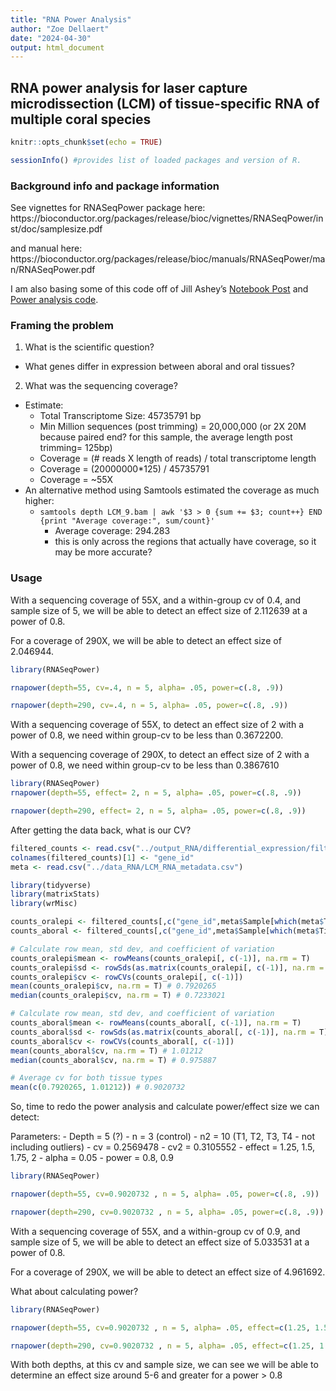 ```yaml
---
title: "RNA Power Analysis"
author: "Zoe Dellaert"
date: "2024-04-30"
output: html_document
---
```


## RNA power analysis for laser capture microdissection (LCM) of tissue-specific RNA of multiple coral species

```r
knitr::opts_chunk$set(echo = TRUE)
```

```r
sessionInfo() #provides list of loaded packages and version of R.
```

### Background info and package information

See vignettes for RNASeqPower package here: https://bioconductor.org/packages/release/bioc/vignettes/RNASeqPower/inst/doc/samplesize.pdf

and manual here: https://bioconductor.org/packages/release/bioc/manuals/RNASeqPower/man/RNASeqPower.pdf

I am also basing some of this code off of Jill Ashey's [Notebook Post](https://jillashey.github.io/JillAshey_Putnam_Lab_Notebook/RNASeq-PowerAnalysis/) and [Power analysis code](https://github.com/JillAshey/SedimentStress/blob/master/RAnalysis/RNASeqPower.Rmd).

### Framing the problem

1. What is the scientific question?
  - What genes differ in expression between aboral and oral tissues?
2. What was the sequencing coverage?
  - Estimate:
    - Total Transcriptome Size: 45735791 bp
    - Min Million sequences (post trimming) = 20,000,000 (or 2X 20M because paired end? for this sample, the average length post trimming= 125bp)
    - Coverage = (# reads X length of reads) / total transcriptome length
    - Coverage = (20000000*125) / 45735791
    - Coverage = ~55X
  - An alternative method using Samtools estimated the coverage as much higher:
    - `samtools depth LCM_9.bam | awk '$3 > 0 {sum += $3; count++} END {print "Average coverage:", sum/count}'`
      - Average coverage: 294.283
      - this is only across the regions that actually have coverage, so it may be more accurate?

### Usage

With a sequencing coverage of 55X, and a within-group cv of 0.4, and sample size of 5, we will be able to detect an effect size of 2.112639 at a power of 0.8.

For a coverage of 290X, we will be able to detect an effect size of 2.046944.

```r
library(RNASeqPower)

rnapower(depth=55, cv=.4, n = 5, alpha= .05, power=c(.8, .9))

rnapower(depth=290, cv=.4, n = 5, alpha= .05, power=c(.8, .9))
```

With a sequencing coverage of 55X, to detect an effect size of 2 with a power of 0.8, we need within group-cv to be less than 0.3672200.

With a sequencing coverage of 290X, to detect an effect size of 2 with a power of 0.8, we need within group-cv to be less than 0.3867610

```r
library(RNASeqPower)
rnapower(depth=55, effect= 2, n = 5, alpha= .05, power=c(.8, .9))

rnapower(depth=290, effect= 2, n = 5, alpha= .05, power=c(.8, .9))
```


After getting the data back, what is our CV?

```r
filtered_counts <- read.csv("../output_RNA/differential_expression/filtered_counts.csv") 
colnames(filtered_counts)[1] <- "gene_id"
meta <- read.csv("../data_RNA/LCM_RNA_metadata.csv") 
```

```r
library(tidyverse)
library(matrixStats)
library(wrMisc)

counts_oralepi <- filtered_counts[,c("gene_id",meta$Sample[which(meta$Tissue == "OralEpi")])]
counts_aboral <- filtered_counts[,c("gene_id",meta$Sample[which(meta$Tissue == "Aboral")])]

# Calculate row mean, std dev, and coefficient of variation
counts_oralepi$mean <- rowMeans(counts_oralepi[, c(-1)], na.rm = T)
counts_oralepi$sd <- rowSds(as.matrix(counts_oralepi[, c(-1)], na.rm = T))
counts_oralepi$cv <- rowCVs(counts_oralepi[, c(-1)])
mean(counts_oralepi$cv, na.rm = T) # 0.7920265
median(counts_oralepi$cv, na.rm = T) # 0.7233021

# Calculate row mean, std dev, and coefficient of variation
counts_aboral$mean <- rowMeans(counts_aboral[, c(-1)], na.rm = T)
counts_aboral$sd <- rowSds(as.matrix(counts_aboral[, c(-1)], na.rm = T))
counts_aboral$cv <- rowCVs(counts_aboral[, c(-1)])
mean(counts_aboral$cv, na.rm = T) # 1.01212
median(counts_aboral$cv, na.rm = T) # 0.975887

# Average cv for both tissue types
mean(c(0.7920265, 1.01212)) # 0.9020732 
```

So, time to redo the power analysis and calculate power/effect size we can detect:

Parameters: 
- Depth = 5 (?)
- n = 3 (control)
- n2 = 10 (T1, T2, T3, T4 - not including outliers)
- cv = 0.2569478
- cv2 = 0.3105552
- effect = 1.25, 1.5, 1.75, 2
- alpha = 0.05
- power = 0.8, 0.9

```r
library(RNASeqPower)

rnapower(depth=55, cv=0.9020732 , n = 5, alpha= .05, power=c(.8, .9))

rnapower(depth=290, cv=0.9020732 , n = 5, alpha= .05, power=c(.8, .9))
```

With a sequencing coverage of 55X, and a within-group cv of 0.9, and sample size of 5, we will be able to detect an effect size of 5.033531 at a power of 0.8.

For a coverage of 290X, we will be able to detect an effect size of 4.961692.

What about calculating power?
```r
library(RNASeqPower)

rnapower(depth=55, cv=0.9020732 , n = 5, alpha= .05, effect=c(1.25, 1.5, 1.75, 2,5, 6))

rnapower(depth=290, cv=0.9020732 , n = 5, alpha= .05, effect=c(1.25, 1.5, 1.75, 2,5, 6))
```

With both depths, at this cv and sample size, we can see we will be able to determine an effect size around 5-6 and greater for a power > 0.8